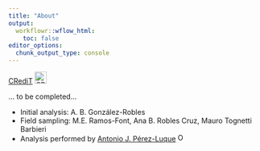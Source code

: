 ```yaml
---
title: "About"
output:
  workflowr::wflow_html:
    toc: false
editor_options:
  chunk_output_type: console
---
```


[CRediT]() <a href="https://credit.niso.org/">
<img alt="CRediT logo" src="https://credit.niso.org/wp-content/uploads/2020/04/credit-icon-499x500-1.png" width="24" height="24" /></a>

... to be completed... 

- Initial analysis: A. B. González-Robles
- Field sampling: M.E. Ramos-Font, Ana B. Robles Cruz, Mauro Tognetti Barbieri
- Analysis performed by [Antonio J. Pérez-Luque](https://github.com/ajpelu) <a href="https://orcid.org/0000-0002-1747-0469" target="orcid.widget">
<img alt="ORCID logo" src="https://info.orcid.org/wp-content/uploads/2019/11/orcid_16x16.png" width="16" height="16" /></a>

